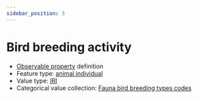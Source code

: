 ```yaml
---
sidebar_position: 3
---
```



# Bird breeding activity

- [Observable property](/viewers/dawe-vocabs?uri=https://linked.data.gov.au/def/nrm/72cca5e4-2dc6-4a96-92e3-6f1e844b243c) definition
- Feature type: [animal individual](http://linked.data.gov.au/def/tern-cv/ecb855ed-50e1-4299-8491-861759ef40b7)
- Value type: [IRI](https://w3id.org/tern/ontologies/tern/IRI)
- Categorical value collection: [Fauna bird breeding types codes](/viewers/dawe-vocabs?uri=https://linked.data.gov.au/def/nrm/028f570d-0cf0-4e94-b288-ac8d852f2230)

<Example protocolModule="vertebrate-bird" observableProperty="https://linked.data.gov.au/def/nrm/72cca5e4-2dc6-4a96-92e3-6f1e844b243c" />
